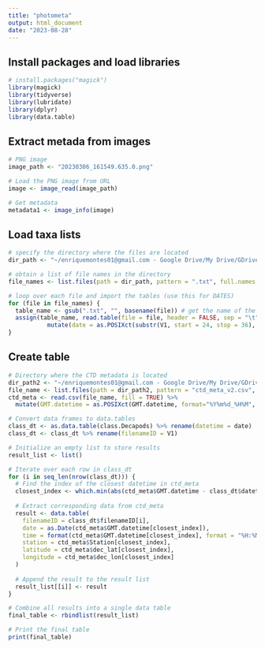 ```yaml
---
title: "photometa"
output: html_document
date: "2023-08-28"
---
```


## Install packages and load libraries
```r
# install.packages("magick")
library(magick)
library(tidyverse)
library(lubridate)
library(dplyr)
library(data.table)
```

## Extract metada from images
```r
# PNG image
image_path <- "20230306_161549.635.0.png"

# Load the PNG image from URL
image <- image_read(image_path)

# Get metadata
metadata1 <- image_info(image)
```

## Load taxa lists
```r
# specify the directory where the files are located
dir_path <- "~/enriquemontes01@gmail.com - Google Drive/My Drive/GDrive/OCED_AOML/WS_cruises/plankton_imaging/CPICS/TS.Master_selection/"

# obtain a list of file names in the directory
file_names <- list.files(path = dir_path, pattern = ".txt", full.names = TRUE)

# loop over each file and import the tables (use this for DATES)
for (file in file_names) {
  table_name <- gsub(".txt", "", basename(file)) # get the name of the table from the file name
  assign(table_name, read.table(file = file, header = FALSE, sep = "\t") %>%
           mutate(date = as.POSIXct(substr(V1, start = 24, stop = 36), format="%Y%m%d_%H%M", tz="UTC")))
}
```

## Create table
```r
# Directory where the CTD metadata is located
dir_path2 <- "~/enriquemontes01@gmail.com - Google Drive/My Drive/GDrive/OCED_AOML/WS_cruises/plankton_imaging/CPICS/ws_cruise_ctd/"
file_name <- list.files(path = dir_path2, pattern = "ctd_meta_v2.csv", full.names = TRUE)
ctd_meta <- read.csv(file_name, fill = TRUE) %>%
  mutate(GMT.datetime = as.POSIXct(GMT.datetime, format="%Y%m%d_%H%M", tz="UTC"))

# Convert data frames to data.tables
class_dt <- as.data.table(class.Decapods) %>% rename(datetime = date)
class_dt <- class_dt %>% rename(filenameID = V1)

# Initialize an empty list to store results
result_list <- list()

# Iterate over each row in class_dt
for (i in seq_len(nrow(class_dt))) {
  # Find the index of the closest datetime in ctd_meta
  closest_index <- which.min(abs(ctd_meta$GMT.datetime - class_dt$datetime[i]))
  
  # Extract corresponding data from ctd_meta
  result <- data.table(
    filenameID = class_dt$filenameID[i],
    date = as.Date(ctd_meta$GMT.datetime[closest_index]),
    time = format(ctd_meta$GMT.datetime[closest_index], format = "%H:%M:%S"),
    station = ctd_meta$Station[closest_index],
    latitude = ctd_meta$dec_lat[closest_index],
    longitude = ctd_meta$dec_lon[closest_index]
  )
  
  # Append the result to the result list
  result_list[[i]] <- result
}

# Combine all results into a single data table
final_table <- rbindlist(result_list)

# Print the final table
print(final_table)

```

